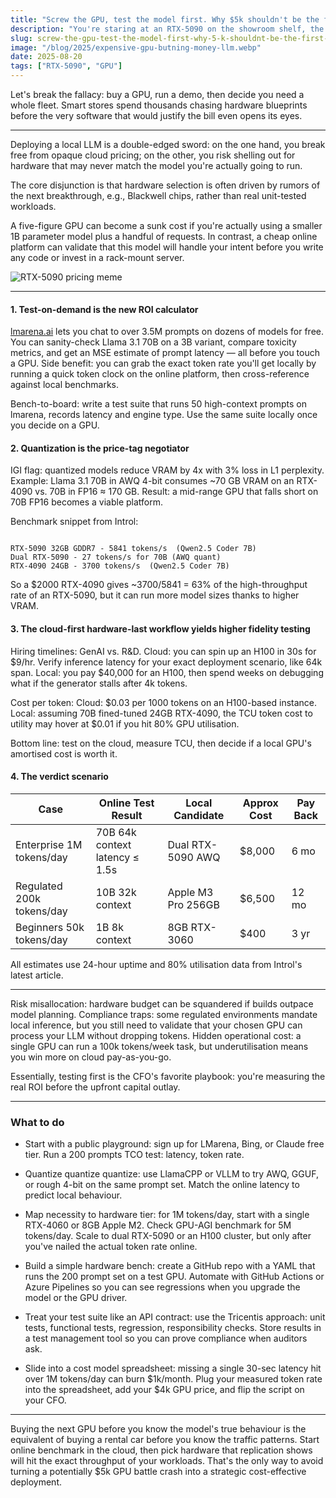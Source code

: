```yaml
---
title: "Screw the GPU, test the model first. Why $5k shouldn't be the first step"
description: "You're staring at an RTX-5090 on the showroom shelf, the price tag bleeding into your startup's budget. The promise? 5,800 tokens/sec, 4 GB VRAM, \"Blackwell wonder.\" The real question: how much of that performance will you actually get in production?"
slug: screw-the-gpu-test-the-model-first-why-5-k-shouldnt-be-the-first-step
image: "/blog/2025/expensive-gpu-butning-money-llm.webp"
date: 2025-08-20
tags: ["RTX-5090", "GPU"]
---
```




Let's break the fallacy: buy a GPU, run a demo, then decide you need a whole fleet. Smart stores spend thousands chasing hardware blueprints before the very software that would justify the bill even opens its eyes.

---

Deploying a local LLM is a double-edged sword: on the one hand, you break free from opaque cloud pricing; on the other, you risk shelling out for hardware that may never match the model you're actually going to run.

The core disjunction is that hardware selection is often driven by rumors of the next breakthrough, e.g., Blackwell chips, rather than real unit-tested workloads.

A five-figure GPU can become a sunk cost if you're actually using a smaller 1B parameter model plus a handful of requests. In contrast, a cheap online platform can validate that this model will handle your intent before you write any code or invest in a rack-mount server.

![RTX-5090 pricing meme](/blog/2025/RTX-5090-pricing-meme.webp)


---


#### 1. Test-on-demand is the new ROI calculator  
[lmarena.ai](https://lmarena.ai/?mode=direct) lets you chat to over 3.5M prompts on dozens of models for free. You can sanity-check Llama 3.1 70B on a 3B variant, compare toxicity metrics, and get an MSE estimate of prompt latency — all before you touch a GPU. Side benefit: you can grab the exact token rate you'll get locally by running a quick token clock on the online platform, then cross-reference against local benchmarks.

Bench-to-board: write a test suite that runs 50 high-context prompts on lmarena, records latency and engine type. Use the same suite locally once you decide on a GPU.

#### 2. Quantization is the price-tag negotiator  

IGI flag: quantized models reduce VRAM by 4x with 3% loss in L1 perplexity. Example: Llama 3.1 70B in AWQ 4-bit consumes ~70 GB VRAM on an RTX-4090 vs. 70B in FP16 ≈ 170 GB. Result: a mid-range GPU that falls short on 70B FP16 becomes a viable platform.

Benchmark snippet from Introl:

```

RTX-5090 32GB GDDR7 - 5841 tokens/s  (Qwen2.5 Coder 7B)
Dual RTX-5090 - 27 tokens/s for 70B (AWQ quant)
RTX-4090 24GB - 3700 tokens/s  (Qwen2.5 Coder 7B)

```

So a $2000 RTX-4090 gives ~3700/5841 = 63% of the high-throughput rate of an RTX-5090, but it can run more model sizes thanks to higher VRAM.

#### 3. The cloud-first hardware-last workflow yields higher fidelity testing  
Hiring timelines: GenAI vs. R&D. Cloud: you can spin up an H100 in 30s for $9/hr. Verify inference latency for your exact deployment scenario, like 64k span. Local: you pay $40,000 for an H100, then spend weeks on debugging what if the generator stalls after 4k tokens.

Cost per token: Cloud: $0.03 per 1000 tokens on an H100-based instance. Local: assuming 70B fined-tuned 24GB RTX-4090, the TCU token cost to utility may hover at $0.01 if you hit 80% GPU utilisation.

Bottom line: test on the cloud, measure TCU, then decide if a local GPU's amortised cost is worth it.

#### 4. The verdict scenario  

| Case | Online Test Result | Local Candidate | Approx Cost | Pay Back |
|------|--------------------|-----------------|-------------|----------|
| Enterprise 1M tokens/day | 70B 64k context latency ≤ 1.5s | Dual RTX-5090 AWQ | $8,000 | 6 mo |
| Regulated 200k tokens/day | 10B 32k context | Apple M3 Pro 256GB | $6,500 | 12 mo |
| Beginners 50k tokens/day | 1B 8k context | 8GB RTX-3060 | $400 | 3 yr |

All estimates use 24-hour uptime and 80% utilisation data from Introl's latest article.

---

Risk misallocation: hardware budget can be squandered if builds outpace model planning. Compliance traps: some regulated environments mandate local inference, but you still need to validate that your chosen GPU can process your LLM without dropping tokens. Hidden operational cost: a single GPU can run a 100k tokens/week task, but underutilisation means you win more on cloud pay-as-you-go.

Essentially, testing first is the CFO's favorite playbook: you're measuring the real ROI before the upfront capital outlay.

---

### What to do

- Start with a public playground: sign up for LMarena, Bing, or Claude free tier. Run a 200 prompts TCO test: latency, token rate.

- Quantize quantize quantize: use LlamaCPP or VLLM to try AWQ, GGUF, or rough 4-bit on the same prompt set. Match the online latency to predict local behaviour.

- Map necessity to hardware tier: for 1M tokens/day, start with a single RTX-4060 or 8GB Apple M2. Check GPU-AGI benchmark for 5M tokens/day. Scale to dual RTX-5090 or an H100 cluster, but only after you've nailed the actual token rate online.

- Build a simple hardware bench: create a GitHub repo with a YAML that runs the 200 prompt set on a test GPU. Automate with GitHub Actions or Azure Pipelines so you can see regressions when you upgrade the model or the GPU driver.

- Treat your test suite like an API contract: use the Tricentis approach: unit tests, functional tests, regression, responsibility checks. Store results in a test management tool so you can prove compliance when auditors ask.

- Slide into a cost model spreadsheet: missing a single 30-sec latency hit over 1M tokens/day can burn $1k/month. Plug your measured token rate into the spreadsheet, add your $4k GPU price, and flip the script on your CFO.

---


Buying the next GPU before you know the model's true behaviour is the equivalent of buying a rental car before you know the traffic patterns. Start online benchmark in the cloud, then pick hardware that replication shows will hit the exact throughput of your workloads. That's the only way to avoid turning a potentially $5k GPU battle crash into a strategic cost-effective deployment.


